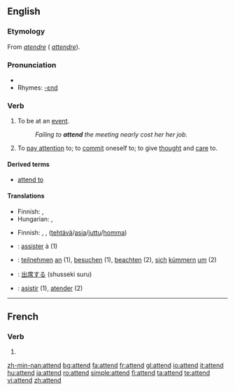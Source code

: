 ==English==

===Etymology===
From {{OF.}} ''[[atendre]]'' ({{F.}} ''[[attendre]]'').

===Pronunciation===
* {{audio|en-us-attend.ogg|Audio (US)}}
* Rhymes: [[Rhymes:English:-ɛnd|-ɛnd]]

===Verb===
{{en-verb}}

# To be at an [[event]].
#: ''Failing to '''attend''' the meeting nearly cost her her job.''
# To [[pay attention]] to; to [[commit]] oneself to; to give [[thought]] and [[care]] to.

====Derived terms====
* [[attend to]]

====Translations====
{{trans-top|to be at an event}}
* Finnish: {{t+|fi|osallistua}}, {{t+|fi|olla}} {{t+|fi|läsnä}}
* Hungarian: {{t|hu|eljár}}, {{t+|hu|jár}}
{{trans-mid}}
{{trans-bottom}}

{{trans-top|to pay attention to; to commit oneself to; to give thought and care to}}
* Finnish: {{t|fi|huolehtia}}, {{t+|fi|pitää}} {{t+|fi|huoli|alt=huolta}},  {{t+|fi|hoitaa}} ([[tehtävä]]/[[asia]]/[[juttu]]/[[homma]])
{{trans-mid}}
{{trans-bottom}}

{{checktrans-top}}
* {{ttbc|French}}: [[assister]] à (1)
* {{ttbc|German}}: [[teilnehmen]] [[an]] (1), [[besuchen]] (1), [[beachten]] (2), [[sich]] [[kümmern]] [[um]] (2)
* {{ttbc|Japanese}}: [[出席する]] (shusseki suru)
* {{ttbc|Spanish}}: [[asistir]] (1), [[atender]] (2)
{{checktrans-bottom}}

----

==French==

===Verb===
{{fr-verb-form}}

# {{form of|[[third-person|Third-person]] [[singular]] [[present indicative]]|attendre|lang=French}}

[[zh-min-nan:attend]]
[[bg:attend]]
[[fa:attend]]
[[fr:attend]]
[[gl:attend]]
[[io:attend]]
[[it:attend]]
[[hu:attend]]
[[ja:attend]]
[[ro:attend]]
[[simple:attend]]
[[fi:attend]]
[[ta:attend]]
[[te:attend]]
[[vi:attend]]
[[zh:attend]]